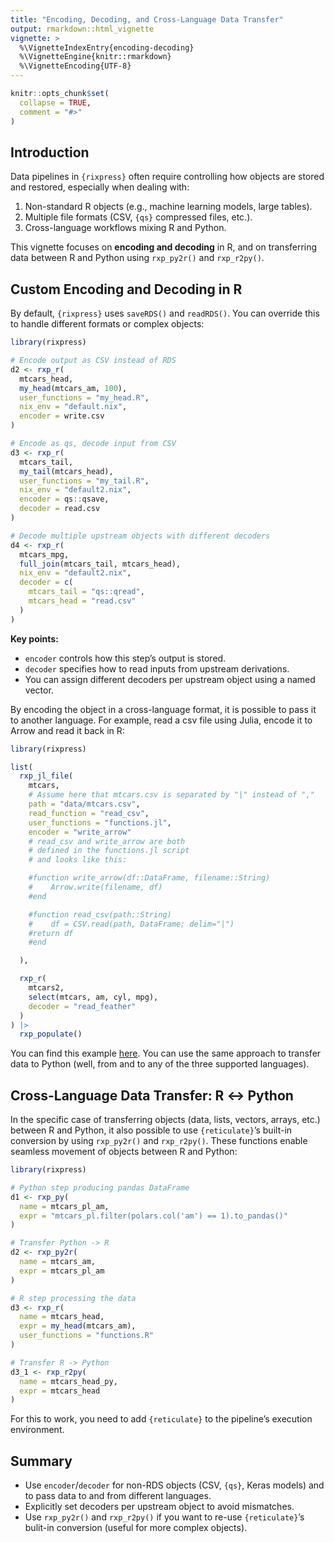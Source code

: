 ```yaml
---
title: "Encoding, Decoding, and Cross-Language Data Transfer"
output: rmarkdown::html_vignette
vignette: >
  %\VignetteIndexEntry{encoding-decoding}
  %\VignetteEngine{knitr::rmarkdown}
  %\VignetteEncoding{UTF-8}
---
```


```r
knitr::opts_chunk$set(
  collapse = TRUE,
  comment = "#>"
)
```

## Introduction

Data pipelines in `{rixpress}` often require controlling how objects are stored
and restored, especially when dealing with:

1. Non-standard R objects (e.g., machine learning models, large tables).
2. Multiple file formats (CSV, `{qs}` compressed files, etc.).
3. Cross-language workflows mixing R and Python.

This vignette focuses on **encoding and decoding** in R, and on transferring
data between R and Python using `rxp_py2r()` and `rxp_r2py()`.

## Custom Encoding and Decoding in R

By default, `{rixpress}` uses `saveRDS()` and `readRDS()`. You can override this
to handle different formats or complex objects:

```r
library(rixpress)

# Encode output as CSV instead of RDS
d2 <- rxp_r(
  mtcars_head,
  my_head(mtcars_am, 100),
  user_functions = "my_head.R",
  nix_env = "default.nix",
  encoder = write.csv
)

# Encode as qs, decode input from CSV
d3 <- rxp_r(
  mtcars_tail,
  my_tail(mtcars_head),
  user_functions = "my_tail.R",
  nix_env = "default2.nix",
  encoder = qs::qsave,
  decoder = read.csv
)

# Decode multiple upstream objects with different decoders
d4 <- rxp_r(
  mtcars_mpg,
  full_join(mtcars_tail, mtcars_head),
  nix_env = "default2.nix",
  decoder = c(
    mtcars_tail = "qs::qread",
    mtcars_head = "read.csv"
  )
)
```

**Key points:**

- `encoder` controls how this step’s output is stored.
- `decoder` specifies how to read inputs from upstream derivations.
- You can assign different decoders per upstream object using a named vector.

By encoding the object in a cross-language format, it is possible to pass it
to another language. For example, read a csv file using Julia, encode it to Arrow
and read it back in R:

```r
library(rixpress)

list(
  rxp_jl_file(
    mtcars,
    # Assume here that mtcars.csv is separated by "|" instead of ","
    path = "data/mtcars.csv",
    read_function = "read_csv",
    user_functions = "functions.jl",
    encoder = "write_arrow"
    # read_csv and write_arrow are both
    # defined in the functions.jl script
    # and looks like this:

    #function write_arrow(df::DataFrame, filename::String)
    #    Arrow.write(filename, df)
    #end

    #function read_csv(path::String)
    #    df = CSV.read(path, DataFrame; delim="|")
    #return df
    #end

  ),

  rxp_r(
    mtcars2,
    select(mtcars, am, cyl, mpg),
    decoder = "read_feather"
  )
) |>
  rxp_populate()

```

You can find this example [here](https://github.com/b-rodrigues/rixpress_demos/tree/master/jl_input).
You can use the same approach to transfer data to Python (well, from and to any of the three
supported languages).

## Cross-Language Data Transfer: R ↔ Python

In the specific case of transferring objects (data, lists, vectors, arrays, etc.)
between R and Python, it also possible to use `{reticulate}`'s built-in
conversion by using `rxp_py2r()` and `rxp_r2py()`. These functions enable
seamless movement of objects between R and Python:

```r
library(rixpress)

# Python step producing pandas DataFrame
d1 <- rxp_py(
  name = mtcars_pl_am,
  expr = "mtcars_pl.filter(polars.col('am') == 1).to_pandas()"
)

# Transfer Python -> R
d2 <- rxp_py2r(
  name = mtcars_am,
  expr = mtcars_pl_am
)

# R step processing the data
d3 <- rxp_r(
  name = mtcars_head,
  expr = my_head(mtcars_am),
  user_functions = "functions.R"
)

# Transfer R -> Python
d3_1 <- rxp_r2py(
  name = mtcars_head_py,
  expr = mtcars_head
)
```

For this to work, you need to add `{reticulate}` to the pipeline's execution environment.

## Summary

- Use `encoder`/`decoder` for non-RDS objects (CSV, `{qs}`, Keras models) and to pass data
  to and from different languages.
- Explicitly set decoders per upstream object to avoid mismatches.
- Use `rxp_py2r()` and `rxp_r2py()` if you want to re-use `{reticulate}`'s bulit-in conversion
  (useful for more complex objects).

